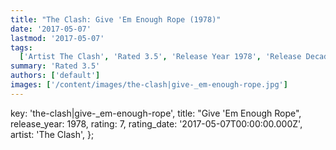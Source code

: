 ```yaml
---
title: "The Clash: Give 'Em Enough Rope (1978)"
date: '2017-05-07'
lastmod: '2017-05-07'
tags:
  ['Artist The Clash', 'Rated 3.5', 'Release Year 1978', 'Release Decade 1970']
summary: 'Rated 3.5'
authors: ['default']
images: ['/content/images/the-clash|give-_em-enough-rope.jpg']
---
```


  key: 'the-clash|give-_em-enough-rope',
  title: "Give 'Em Enough Rope",
  release_year: 1978,
  rating: 7,
  rating_date: '2017-05-07T00:00:00.000Z',
  artist: 'The Clash',
};

<MusicRating data={data} />
